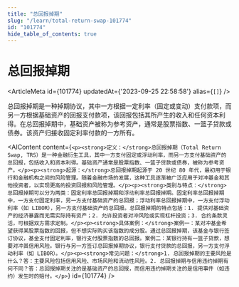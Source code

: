 ```yaml
---
title: "总回报掉期"
slug: "/learn/total-return-swap-101774"
id: "101774"
hide_table_of_contents: true
---
```



# 总回报掉期

<ArticleMeta id={101774} updatedAt={'2023-09-25 22:58:58'} alias={`[]`} />
<div className='border-solid border-b border-t-0 my-4 border-[var(--ifm-color-gray-300)]' />

总回报掉期是一种掉期协议，其中一方根据一定利率（固定或变动）支付款项，而另一方根据基础资产的回报支付款项，该回报包括其所产生的收入和任何资本利得。在总回报掉期中，基础资产被称为参考资产，通常是股票指数、一篮子贷款或债券。该资产归接收固定利率付款的一方所有。

<AIContent content={`<p><strong>定义：</strong>总回报掉期（Total Return Swap, TRS）是一种金融衍生工具，其中一方支付固定或浮动利率，而另一方支付基础资产的总回报，包括收入和资本利得。基础资产通常是股票指数、一篮子贷款或债券，被称为参考资产。</p><p><strong>起源：</strong>总回报掉期起源于 20 世纪 80 年代，最初用于银行和金融机构之间的风险管理。随着金融市场的发展，这种工具逐渐被广泛应用于对冲基金和其他投资者，以实现更高的投资回报和风险管理。</p><p><strong>类别与特点：</strong>总回报掉期可以分为两类：固定利率总回报掉期和浮动利率总回报掉期。固定利率总回报掉期中，一方支付固定利率，另一方支付基础资产的总回报；浮动利率总回报掉期中，一方支付浮动利率（如 LIBOR），另一方支付基础资产的总回报。总回报掉期的特点包括：1. 提供对基础资产的经济暴露而无需实际持有资产；2. 允许投资者对冲风险或实现杠杆投资；3. 合约条款灵活，可根据双方需求定制。</p><p><strong>具体案例：</strong>案例一：某对冲基金希望获得某股票指数的回报，但不想实际购买该指数的成分股。通过总回报掉期，该基金与银行签订协议，基金支付固定利率，银行支付股票指数的总回报。案例二：某银行持有一篮子贷款，想要对冲其信用风险。银行与另一方签订总回报掉期协议，银行支付贷款的总回报，另一方支付浮动利率（如 LIBOR）。</p><p><strong>常见问题：</strong>1. 总回报掉期的主要风险是什么？答：主要风险包括信用风险、市场风险和流动性风险。2. 总回报掉期与信用违约掉期有何不同？答：总回报掉期关注的是基础资产的总回报，而信用违约掉期关注的是信用事件（如违约）发生时的赔付。</p>`} id={101774} />
